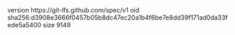 version https://git-lfs.github.com/spec/v1
oid sha256:d3908e3666f0457b05b8dc47ec20a1b4f6be7e8dd39f171ad0da33fede5a5400
size 9149
